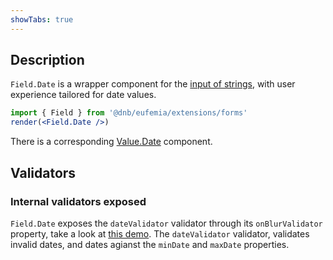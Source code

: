 ```yaml
---
showTabs: true
---
```


## Description

`Field.Date` is a wrapper component for the [input of strings](/uilib/extensions/forms/base-fields/String), with user experience tailored for date values.

```jsx
import { Field } from '@dnb/eufemia/extensions/forms'
render(<Field.Date />)
```

There is a corresponding [Value.Date](/uilib/extensions/forms/Value/Date) component.

## Validators

### Internal validators exposed

`Field.Date` exposes the `dateValidator` validator through its `onBlurValidator` property, take a look at [this demo](/uilib/extensions/forms/feature-fields/Date/demos/#extend-validation-with-custom-validation-function).
The `dateValidator` validator, validates invalid dates, and dates agianst the `minDate` and `maxDate` properties.
